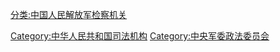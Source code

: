 [[分类:中国人民解放军检察机关|分类:中国人民解放军检察机关]]
[[Category:中华人民共和国司法机构|Category:中华人民共和国司法机构]]
[[Category:中央军委政法委员会|Category:中央军委政法委员会]]